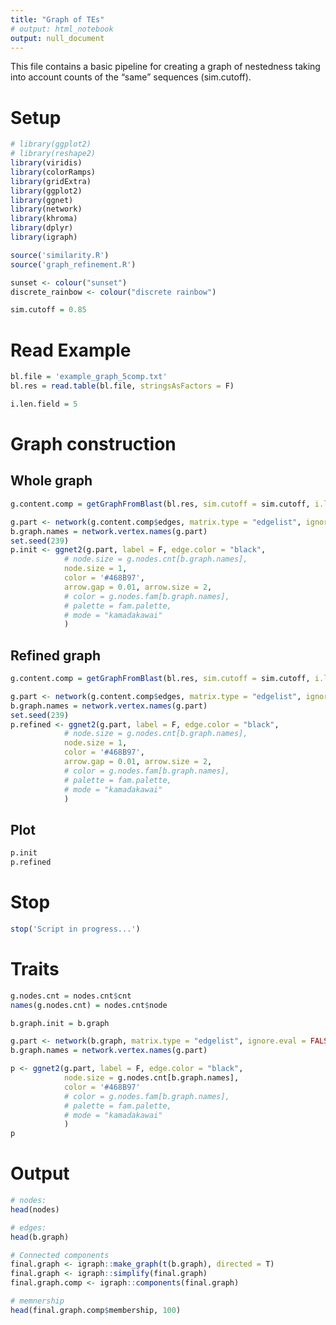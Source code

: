 ```yaml
---
title: "Graph of TEs"
# output: html_notebook
output: null_document
---
```


This file contains a basic pipeline for creating a graph of nestedness 
taking into account counts of the "same" sequences (sim.cutoff).

# Setup
```r
# library(ggplot2)
# library(reshape2)
library(viridis)
library(colorRamps)
library(gridExtra)
library(ggplot2)
library(ggnet)
library(network)
library(khroma)
library(dplyr)
library(igraph)

source('similarity.R')
source('graph_refinement.R')

sunset <- colour("sunset")
discrete_rainbow <- colour("discrete rainbow")

sim.cutoff = 0.85

```


# Read Example
```r

bl.file = 'example_graph_5comp.txt'
bl.res = read.table(bl.file, stringsAsFactors = F)

i.len.field = 5

```

# Graph construction
## Whole graph
```r
g.content.comp = getGraphFromBlast(bl.res, sim.cutoff = sim.cutoff, i.len.field = i.len.field, collapse = T, refine = F)

g.part <- network(g.content.comp$edges, matrix.type = "edgelist", ignore.eval = FALSE, directed = TRUE)
b.graph.names = network.vertex.names(g.part)
set.seed(239)
p.init <- ggnet2(g.part, label = F, edge.color = "black",
            # node.size = g.nodes.cnt[b.graph.names],
            node.size = 1,
            color = '#468B97',
            arrow.gap = 0.01, arrow.size = 2,
            # color = g.nodes.fam[b.graph.names],
            # palette = fam.palette,
            # mode = "kamadakawai"
            )
```


## Refined graph
```r
g.content.comp = getGraphFromBlast(bl.res, sim.cutoff = sim.cutoff, i.len.field = i.len.field, collapse = T)

g.part <- network(g.content.comp$edges, matrix.type = "edgelist", ignore.eval = FALSE, directed = TRUE)
b.graph.names = network.vertex.names(g.part)
set.seed(239)
p.refined <- ggnet2(g.part, label = F, edge.color = "black",
            # node.size = g.nodes.cnt[b.graph.names],
            node.size = 1,
            color = '#468B97',
            arrow.gap = 0.01, arrow.size = 2,
            # color = g.nodes.fam[b.graph.names],
            # palette = fam.palette,
            # mode = "kamadakawai"
            )

```

## Plot
```r
p.init
p.refined

```

# Stop
```r
stop('Script in progress...')
```


# Traits
```r
g.nodes.cnt = nodes.cnt$cnt
names(g.nodes.cnt) = nodes.cnt$node

b.graph.init = b.graph

g.part <- network(b.graph, matrix.type = "edgelist", ignore.eval = FALSE, directed = TRUE)
b.graph.names = network.vertex.names(g.part)

p <- ggnet2(g.part, label = F, edge.color = "black",
            node.size = g.nodes.cnt[b.graph.names],
            color = '#468B97'
            # color = g.nodes.fam[b.graph.names],
            # palette = fam.palette,
            # mode = "kamadakawai"
            )
p


```

# Output
```r

# nodes:
head(nodes)

# edges:
head(b.graph)

# Connected components
final.graph <- igraph::make_graph(t(b.graph), directed = T)
final.graph <- igraph::simplify(final.graph)
final.graph.comp <- igraph::components(final.graph)

# memnership
head(final.graph.comp$membership, 100)

```









